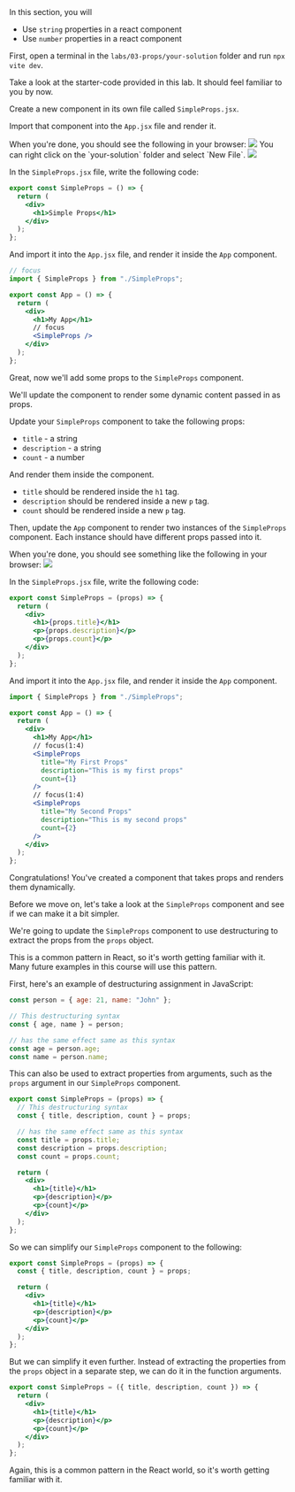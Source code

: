 

<Objectives>
<div>
  In this section, you will
  
- Use `string` properties in a react component
- Use `number` properties in a react component

</div>

</Objectives>

First, open a terminal in the `labs/03-props/your-solution` folder and run `npx vite dev`.

Take a look at the starter-code provided in this lab. It should feel familiar to you by now.

<Activity>

Create a new component in its own file called `SimpleProps.jsx`.

Import that component into the `App.jsx` file and render it.

<LookAtBrowser>
When you're done, you should see the following in your browser:

<img className="mw-400" src={simpleProps1} />

</LookAtBrowser>

<Hint title="Not sure how to create that file?">
You can right click on the `your-solution` folder and select `New File`.

<img className="mw-400" src={newFile}/>
</Hint>

<Hint title="Not sure how to write that code?">

In the `SimpleProps.jsx` file, write the following code:

```jsx SimpleProps.jsx
export const SimpleProps = () => {
  return (
    <div>
      <h1>Simple Props</h1>
    </div>
  );
};
```

And import it into the `App.jsx` file, and render it inside the `App` component.

```jsx App.jsx
// focus
import { SimpleProps } from "./SimpleProps";

export const App = () => {
  return (
    <div>
      <h1>My App</h1>
      // focus
      <SimpleProps />
    </div>
  );
};
```

</Hint>

</Activity>

Great, now we'll add some props to the `SimpleProps` component.

We'll update the component to render some dynamic content passed in as props.

<Activity>

Update your `SimpleProps` component to take the following props:

- `title` - a string
- `description` - a string
- `count` - a number

And render them inside the component.

- `title` should be rendered inside the `h1` tag.
- `description` should be rendered inside a new `p` tag.
- `count` should be rendered inside a new `p` tag.

Then, update the `App` component to render two instances of the `SimpleProps` component.
Each instance should have different props passed into it.

<LookAtBrowser>
When you're done, you should see something like the following in your browser:

<img className="mw-400" src={simpleProps2} />
</LookAtBrowser>

<Hint title="Not sure how to write that code?">

In the `SimpleProps.jsx` file, write the following code:

```jsx SimpleProps.jsx
export const SimpleProps = (props) => {
  return (
    <div>
      <h1>{props.title}</h1>
      <p>{props.description}</p>
      <p>{props.count}</p>
    </div>
  );
};
```

And import it into the `App.jsx` file, and render it inside the `App` component.

```jsx App.jsx
import { SimpleProps } from "./SimpleProps";

export const App = () => {
  return (
    <div>
      <h1>My App</h1>
      // focus(1:4)
      <SimpleProps
        title="My First Props"
        description="This is my first props"
        count={1}
      />
      // focus(1:4)
      <SimpleProps
        title="My Second Props"
        description="This is my second props"
        count={2}
      />
    </div>
  );
};
```

</Hint>

</Activity>

<Goal>
  Congratulations! You've created a component that takes props and renders them
  dynamically.
</Goal>

Before we move on, let's take a look at the `SimpleProps` component and see if
we can make it a bit simpler.

We're going to update the `SimpleProps` component to use destructuring to extract the props
from the `props` object.

This is a common pattern in React, so it's worth getting familiar with it. Many future examples in
this course will use this pattern.

First, here's an example of destructuring assignment in JavaScript:

```jsx
const person = { age: 21, name: "John" };

// This destructuring syntax
const { age, name } = person;

// has the same effect same as this syntax
const age = person.age;
const name = person.name;
```

This can also be used to extract properties from arguments, such as the `props` argument
in our `SimpleProps` component.

```jsx
export const SimpleProps = (props) => {
  // This destructuring syntax
  const { title, description, count } = props;

  // has the same effect same as this syntax
  const title = props.title;
  const description = props.description;
  const count = props.count;

  return (
    <div>
      <h1>{title}</h1>
      <p>{description}</p>
      <p>{count}</p>
    </div>
  );
};
```

So we can simplify our `SimpleProps` component to the following:

```jsx
export const SimpleProps = (props) => {
  const { title, description, count } = props;

  return (
    <div>
      <h1>{title}</h1>
      <p>{description}</p>
      <p>{count}</p>
    </div>
  );
};
```

But we can simplify it even further. Instead of extracting the properties from the `props` object
in a separate step, we can do it in the function arguments.

```jsx
export const SimpleProps = ({ title, description, count }) => {
  return (
    <div>
      <h1>{title}</h1>
      <p>{description}</p>
      <p>{count}</p>
    </div>
  );
};
```

Again, this is a common pattern in the React world, so it's worth getting familiar with it.

<Activity>

</Activity>
